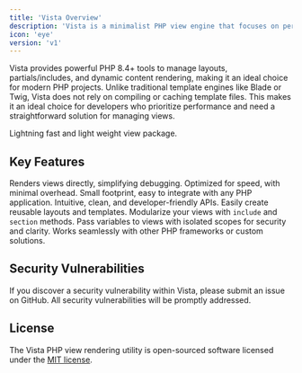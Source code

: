 ```yaml
---
title: 'Vista Overview'
description: 'Vista is a minimalist PHP view engine that focuses on performance and simplicity.'
icon: 'eye'
version: 'v1'
---
```


Vista provides powerful PHP 8.4+ tools to manage layouts, partials/includes, and dynamic content rendering, making it an ideal choice for modern PHP projects. Unlike traditional template engines like Blade or Twig, Vista does not rely on compiling or caching template files. This makes it an ideal choice for developers who prioritize performance and need a straightforward solution for managing views.

<Card title="GitHub Repo" icon="github" href="https://github.com/nullaidev/vista">
  Lightning fast and light weight view package.
</Card>

## Key Features

<CardGroup cols={2}>
  <Card title="No Compilation Required" icon="gear-complex-code">
    Renders views directly, simplifying debugging.
  </Card>
  <Card title="Lightning Fast" icon="bolt-lightning">
    Optimized for speed, with minimal overhead.
  </Card>
  <Card title="Extremely Lightweight" icon="feather">
    Small footprint, easy to integrate with any PHP application.
  </Card>
  <Card title="Modern Syntax" icon="code">
    Intuitive, clean, and developer-friendly APIs.
  </Card>
  <Card title="Layout Management" icon="table-layout">
    Easily create reusable layouts and templates.
  </Card>
  <Card title="Partial Rendering" icon="file-import">
    Modularize your views with <code>include</code> and <code>section</code> methods.
  </Card>
  <Card title="Scoped Data Passing" icon="database">
    Pass variables to views with isolated scopes for security and clarity.
  </Card>
  <Card title="Extensible" icon="expand">
    Works seamlessly with other PHP frameworks or custom solutions.
  </Card>
</CardGroup>

## Security Vulnerabilities

If you discover a security vulnerability within Vista, please submit an issue on GitHub. All security vulnerabilities will be promptly addressed.

## License

The Vista PHP view rendering utility is open-sourced software licensed under the [MIT license](https://opensource.org/licenses/MIT).
